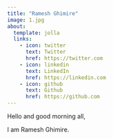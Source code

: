 ```yaml
---
title: "Ramesh Ghimire"
image: 1.jpg
about:
  template: jolla
  links:
    - icon: twitter
      text: Twitter
      href: https://twitter.com
    - icon: linkedin
      text: LinkedIn
      href: https://linkedin.com
    - icon: github
      text: Github
      href: https://github.com
---
```


Hello and good morning all,

I am Ramesh Ghimire.
